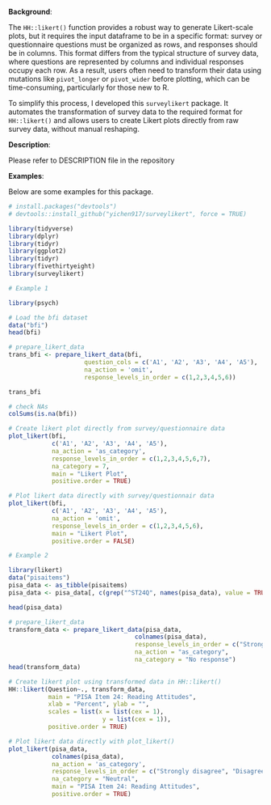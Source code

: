 **Background**: 

The `HH::likert()` function provides a robust way to generate Likert-scale plots, but it requires the input dataframe to be in a specific format: survey or questionnaire questions must be organized as rows, and responses should be in columns. This format differs from the typical structure of survey data, where questions are represented by columns and individual responses occupy each row. As a result, users often need to transform their data using mutations like `pivot_longer` or `pivot_wider` before plotting, which can be time-consuming, particularly for those new to R.

To simplify this process, I developed this `surveylikert` package. It automates the transformation of survey data to the required format for `HH::likert()` and allows users to create Likert plots directly from raw survey data, without manual reshaping.

**Description**: 

Please refer to DESCRIPTION file in the repository

**Examples**: 

Below are some examples for this package. 

```r
# install.packages("devtools")
# devtools::install_github("yichen917/surveylikert", force = TRUE)

library(tidyverse)
library(dplyr)
library(tidyr)
library(ggplot2)
library(tidyr)
library(fivethirtyeight)
library(surveylikert)

```

```r
# Example 1

library(psych)

# Load the bfi dataset
data("bfi")
head(bfi)
```

```r
# prepare_likert_data
trans_bfi <- prepare_likert_data(bfi,
                     question_cols = c('A1', 'A2', 'A3', 'A4', 'A5'),
                     na_action = 'omit',
                     response_levels_in_order = c(1,2,3,4,5,6))

trans_bfi
```
```r
# check NAs
colSums(is.na(bfi))
```

```r
# Create likert plot directly from survey/questionnaire data
plot_likert(bfi, 
            c('A1', 'A2', 'A3', 'A4', 'A5'),
            na_action = 'as_category',
            response_levels_in_order = c(1,2,3,4,5,6,7),
            na_category = 7,
            main = "Likert Plot",
            positive.order = TRUE)
```

```r
# Plot likert data directly with survey/questionnair data
plot_likert(bfi, 
            c('A1', 'A2', 'A3', 'A4', 'A5'),
            na_action = 'omit',
            response_levels_in_order = c(1,2,3,4,5,6),
            main = "Likert Plot",
            positive.order = FALSE)
```

```r
# Example 2

library(likert)
data("pisaitems")
pisa_data <- as_tibble(pisaitems)
pisa_data <- pisa_data[, c(grep("^ST24Q", names(pisa_data), value = TRUE))]

head(pisa_data)
```
```r
# prepare_likert_data
transform_data <- prepare_likert_data(pisa_data, 
                                   colnames(pisa_data), 
                                   response_levels_in_order = c("Strongly disagree", "Disagree", "No response", "Agree", "Strongly agree"),
                                   na_action = "as_category", 
                                   na_category = "No response")
head(transform_data)
```

```r
# Create likert plot using transformed data in HH::likert()
HH::likert(Question~., transform_data, 
           main = "PISA Item 24: Reading Attitudes",
           xlab = "Percent", ylab = "",
           scales = list(x = list(cex = 1),
                          y = list(cex = 1)),
           positive.order = TRUE)
```


```r
# Plot likert data directly with plot_likert()
plot_likert(pisa_data, 
            colnames(pisa_data),
            na_action = 'as_category',
            response_levels_in_order = c("Strongly disagree", "Disagree", "Neutral", "Agree", "Strongly agree"),
            na_category = "Neutral",
            main = "PISA Item 24: Reading Attitudes",
            positive.order = TRUE)
```

